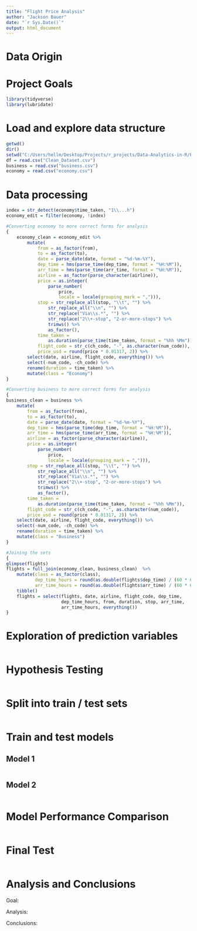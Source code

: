 ```yaml
---
title: "Flight Price Analysis"
author: "Jackson Bauer"
date: "`r Sys.Date()`"
output: html_document
---
```


# Data Origin

# Project Goals

```r

library(tidyverse)
library(lubridate)

```

# Load and explore data structure

```r

getwd()
dir()
setwd("C:/Users/hellm/Desktop/Projects/r_projects/Data-Analytics-in-R/Flight-Price-Analysis")
df = read.csv("Clean_Dataset.csv")
business = read.csv("business.csv")
economy = read.csv("economy.csv")

```

# Data processing

```r

index = str_detect(economy$time_taken, "1\\...h")
economy_edit = filter(economy, !index)

#Converting economy to more correct forms for analysis
{
    economy_clean = economy_edit %>%
        mutate(
            from = as_factor(from),
            to = as_factor(to),
            date = parse_date(date, format = "%d-%m-%Y"),
            dep_time = hms(parse_time(dep_time, format = "%H:%M")),
            arr_time = hms(parse_time(arr_time, format = "%H:%M")),
            airline = as_factor(parse_character(airline)),
            price = as.integer(
                parse_number(
                    price, 
                    locale = locale(grouping_mark = ","))),
            stop = str_replace_all(stop, "\\t", "") %>%
                str_replace_all("\\n", "") %>%
                str_replace("Via\\s.*", "") %>%
                str_replace("2\\+-stop", "2-or-more-stops") %>%
                trimws() %>%
                as_factor(),
            time_taken = 
                as.duration(parse_time(time_taken, format = "%hh %Mm")),
            flight_code = str_c(ch_code, "-", as.character(num_code)),
            price_usd = round(price * 0.01317, 2)) %>%
        select(date, airline, flight_code, everything()) %>%
        select(-num_code, -ch_code) %>%
        rename(duration = time_taken) %>%
        mutate(class = "Economy")
}

#Converting business to more correct forms for analysis
{
business_clean = business %>%
    mutate(
        from = as_factor(from),
        to = as_factor(to),
        date = parse_date(date, format = "%d-%m-%Y"),
        dep_time = hms(parse_time(dep_time, format = "%H:%M")),
        arr_time = hms(parse_time(arr_time, format = "%H:%M")),
        airline = as_factor(parse_character(airline)),
        price = as.integer(
            parse_number(
                price, 
                locale = locale(grouping_mark = ","))),
        stop = str_replace_all(stop, "\\t", "") %>%
            str_replace_all("\\n", "") %>%
            str_replace("Via\\s.*", "") %>%
            str_replace("2\\+-stop", "2-or-more-stops") %>%
            trimws() %>%
            as_factor(),
        time_taken = 
            as.duration(parse_time(time_taken, format = "%hh %Mm")),
        flight_code = str_c(ch_code, "-", as.character(num_code)),
        price_usd = round(price * 0.01317, 2)) %>%
    select(date, airline, flight_code, everything()) %>%
    select(-num_code, -ch_code) %>%
    rename(duration = time_taken) %>%
    mutate(class = "Business")
}

#Joining the sets
{
glimpse(flights)
flights = full_join(economy_clean, business_clean)  %>%
    mutate(class = as_factor(class), 
           dep_time_hours = round(as.double(flights$dep_time) / (60 * 60), 2),
           arr_time_hours = round(as.double(flights$arr_time) / (60 * 60), 2)) %>%
    tibble()
    flights = select(flights, date, airline, flight_code, dep_time, 
                     dep_time_hours, from, duration, stop, arr_time, 
                     arr_time_hours, everything())
}

```


# Exploration of prediction variables

```r

```

# Hypothesis Testing

```r

```

# Split into train / test sets

```r

```

# Train and test models

## Model 1

```r

```

## Model 2

```r

```

# Model Performance Comparison

```r

```

# Final Test

```r

```

# Analysis and Conclusions

Goal: 

Analysis: 

Conclusions: